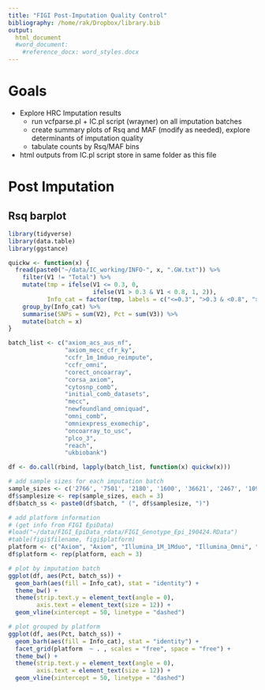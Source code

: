 ```yaml
---
title: "FIGI Post-Imputation Quality Control"
bibliography: /home/rak/Dropbox/library.bib
output: 
  html_document
  #word_document:
    #reference_docx: word_styles.docx
---
```


<!-- FULL YAML IF NEED --- -->
<!-- title: "FIGI GxE Set Principal Components Results" -->
<!-- bibliography: /home/rak/Dropbox/library.bib -->
<!-- output:  -->
<!--   html_document: -->
<!--     #css: FIGI_GxESet_styles_rmarkdown.css -->
<!--     code_folding: hide -->
<!--     toc: true -->
<!--     toc_float: true -->
<!--     toc_depth: 2 -->
<!--     theme: united -->
<!-- --- -->

<style type="text/css">
.main-container {
  max-width: 1800px !important;
  margin-left: auto;
  margin-right: auto;
}
</style>


# Goals
* Explore HRC Imputation results
    + run vcfparse.pl + IC.pl script (wrayner) on all imputation batches
    + create summary plots of Rsq and MAF (modify as needed), explore determinants of imputation quality
    + tabulate counts by Rsq/MAF bins
* html outputs from IC.pl script store in same folder as this file


# Post Imputation

## Rsq barplot
```r
library(tidyverse)
library(data.table)
library(ggstance)
```


```r
quickw <- function(x) {
  fread(paste0("~/data/IC_working/INFO-", x, ".GW.txt")) %>% 
    filter(V1 != "Total") %>% 
    mutate(tmp = ifelse(V1 <= 0.3, 0, 
                        ifelse(V1 > 0.3 & V1 < 0.8, 1, 2)),
           Info_cat = factor(tmp, labels = c("<=0.3", ">0.3 & <0.8", ">=0.8"))) %>% 
    group_by(Info_cat) %>% 
    summarise(SNPs = sum(V2), Pct = sum(V3)) %>% 
    mutate(batch = x)
}

batch_list <- c("axiom_acs_aus_nf", 
                "axiom_mecc_cfr_ky",
                "ccfr_1m_1mduo_reimpute",
                "ccfr_omni",
                "corect_oncoarray", 
                "corsa_axiom",
                "cytosnp_comb",
                "initial_comb_datasets",
                "mecc",
                "newfoundland_omniquad",
                "omni_comb",
                "omniexpress_exomechip",
                "oncoarray_to_usc",
                "plco_3",
                "reach", 
                "ukbiobank")

df <- do.call(rbind, lapply(batch_list, function(x) quickw(x)))

# add sample sizes for each imputation batch
sample_sizes <- c('2766', '7501', '2180', '1600', '36621', '2467', '10908', '5924', '983', '637', '5986', '5503', '20912', '4864', '750', '27594')
df$samplesize <- rep(sample_sizes, each = 3)
df$batch_ss <- paste0(df$batch, " (", df$samplesize, ")")

# add platform information
# (get info from FIGI EpiData)
#load("~/data/FIGI_EpiData_rdata/FIGI_Genotype_Epi_190424.RData")
#table(figi$filename, figi$platform)
platform <- c("Axiom", "Axiom", "Illumina_1M_1Mduo", "Illumina_Omni", "OncoArray", "Axiom", "CytoSNP", "InitialGWAS", "Omni2.5", "Omniquad", "OmniExpress", "OmniExpress_ExomeChip", "OncoArray_Custom", "OncoArray", "OncoArray_Custom", "Axiom")
df$platform <- rep(platform, each = 3)

# plot by imputation batch
ggplot(df, aes(Pct, batch_ss)) + 
  geom_barh(aes(fill = Info_cat), stat = "identity") + 
  theme_bw() + 
  theme(strip.text.y = element_text(angle = 0),
        axis.text = element_text(size = 12)) + 
  geom_vline(xintercept = 50, linetype = "dashed") 

# plot grouped by platform
ggplot(df, aes(Pct, batch_ss)) + 
  geom_barh(aes(fill = Info_cat), stat = "identity") + 
  facet_grid(platform  ~ . , scales = "free", space = "free") + 
  theme_bw() + 
  theme(strip.text.y = element_text(angle = 0),
        axis.text = element_text(size = 12)) + 
  geom_vline(xintercept = 50, linetype = "dashed") 
```


